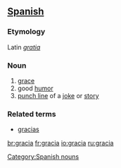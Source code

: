 == [[Spanish]] ==
=== Etymology ===
Latin ''[[gratia]]''
=== Noun ===
# [[grace]]
# good [[humor]]
# [[punch line]] of a [[joke]] or [[story]]
=== Related terms ===
* [[gracias]]

[[Category:Spanish nouns]]

[[br:gracia]]
[[fr:gracia]]
[[io:gracia]]
[[ru:gracia]]
